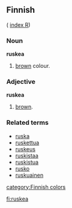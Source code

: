 ==Finnish==
( [[Wiktionary:Finnish_index_r|index R]])

===Noun===
'''ruskea'''

# [[brown]] colour.

===Adjective===
'''ruskea'''

# [[brown]].

===Related terms===
*[[ruska]]
*[[ruskettua]]
*[[ruskeus]]
*[[ruskistaa]]
*[[ruskistua]]
*[[rusko]]
*[[ruskuainen]]

[[category:Finnish colors]]

[[fi:ruskea]]